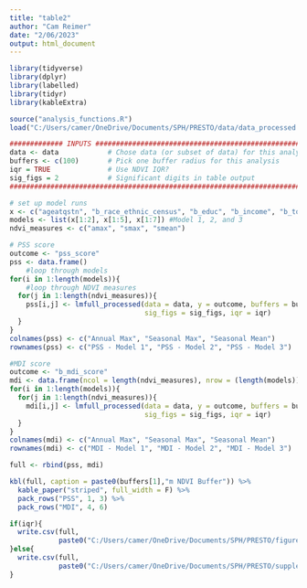 ---
title: "table2"
author: "Cam Reimer"
date: "2/06/2023"
output: html_document
---

```{r}
library(tidyverse)
library(dplyr)
library(labelled)
library(tidyr)
library(kableExtra)

source("analysis_functions.R")
load("C:/Users/camer/OneDrive/Documents/SPH/PRESTO/data/data_processed.RData")
```

```{r, Run Models}
############# INPUTS ###########################################################
data <- data            # Chose data (or subset of data) for this analysis 
buffers <- c(100)       # Pick one buffer radius for this analysis
iqr = TRUE              # Use NDVI IQR?
sig_figs = 2            # Significant digits in table output
################################################################################

# set up model runs 
x <- c("ageatqstn", "b_race_ethnic_census", "b_educ", "b_income", "b_totalmet", "ct_HHinc", "ct_lths")
models <- list(x[1:2], x[1:5], x[1:7]) #Model 1, 2, and 3
ndvi_measures <- c("amax", "smax", "smean")

# PSS score 
outcome <- "pss_score"
pss <- data.frame()
    #loop through models 
for(i in 1:length(models)){
    #loop through NDVI measures 
  for(j in 1:length(ndvi_measures)){
    pss[i,j] <- lmfull_processed(data = data, y = outcome, buffers = buffers, x = models[[i]], ndvi_measure = ndvi_measures[j], 
                                 sig_figs = sig_figs, iqr = iqr)
  }
}
colnames(pss) <- c("Annual Max", "Seasonal Max", "Seasonal Mean")
rownames(pss) <- c("PSS - Model 1", "PSS - Model 2", "PSS - Model 3")

#MDI score
outcome <- "b_mdi_score"
mdi <- data.frame(ncol = length(ndvi_measures), nrow = (length(models)))
for(i in 1:length(models)){
  for(j in 1:length(ndvi_measures)){
    mdi[i,j] <- lmfull_processed(data = data, y = outcome, buffers = buffers, x = models[[i]], ndvi_measure=ndvi_measures[j], 
                                 sig_figs = sig_figs, iqr = iqr)
  }
}
colnames(mdi) <- c("Annual Max", "Seasonal Max", "Seasonal Mean")
rownames(mdi) <- c("MDI - Model 1", "MDI - Model 2", "MDI - Model 3")
```

```{r, Create Table}
full <- rbind(pss, mdi)

kbl(full, caption = paste0(buffers[1],"m NDVI Buffer")) %>%
  kable_paper("striped", full_width = F) %>%
  pack_rows("PSS", 1, 3) %>%
  pack_rows("MDI", 4, 6) 
```

```{r, Export}
if(iqr){
  write.csv(full, 
            paste0("C:/Users/camer/OneDrive/Documents/SPH/PRESTO/figures/table2_", buffers[1], "m.csv"))
}else{
  write.csv(full, 
            paste0("C:/Users/camer/OneDrive/Documents/SPH/PRESTO/supplementary/NDVInotIQR_", buffers[1], "m_table2.csv"))
}

```
